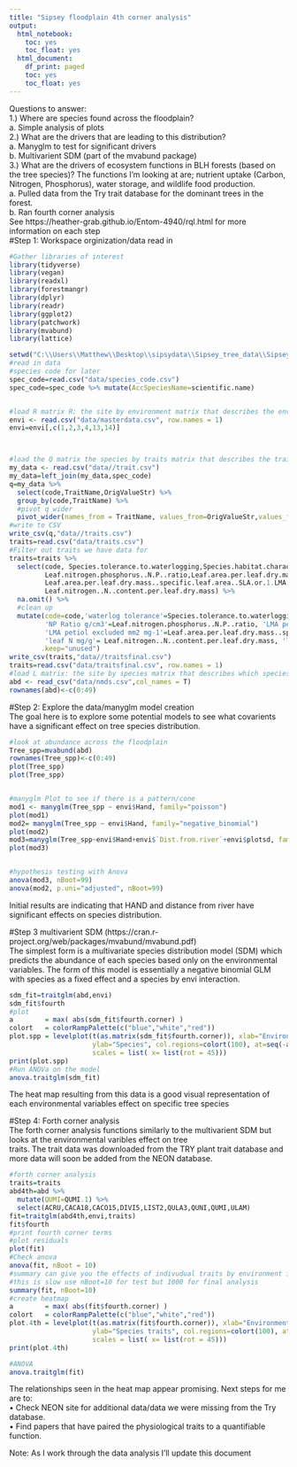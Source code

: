 ```yaml
---
title: "Sipsey floodplain 4th corner analysis"
output:
  html_notebook:
    toc: yes
    toc_float: yes
  html_document:
    df_print: paged
    toc: yes
    toc_float: yes
---
```

Questions to answer:<br />
1.)	Where are species found across the floodplain?<br />
  a.	Simple analysis of plots <br />
2.)	What are the drivers that are leading to this distribution?<br />
  a.	Manyglm to test for significant drivers<br />
  b.	Multivarient SDM (part of the mvabund package)<br />
3.)	What are the drivers of ecosystem functions in BLH forests (based on the tree species)? The functions I’m looking at are; nutrient uptake (Carbon, Nitrogen, Phosphorus), water storage, and wildlife food production.<br /> 
  a.	Pulled data from the Try trait database for the dominant trees in the forest.<br />
  b.	Ran fourth corner analysis <br />
See https://heather-grab.github.io/Entom-4940/rql.html for more information on each step\
#Step 1: Workspace orginization/data read in
```r

#Gather libraries of interest
library(tidyverse)
library(vegan)
library(readxl)
library(forestmangr)
library(dplyr)
library(readr)
library(ggplot2)
library(patchwork)
library(mvabund)
library(lattice)

setwd("C:\\Users\\Matthew\\Desktop\\sipsydata\\Sipsey_tree_data\\Sipsey_tree\\4corneranalysis\\")
#read in data
#species code for later
spec_code=read.csv("data/species_code.csv")
spec_code=spec_code %>% mutate(AccSpeciesName=scientific.name)


#load R matrix R: the site by environment matrix that describes the environmental conditions at each site.
envi <- read.csv("data/masterdata.csv", row.names = 1)
envi=envi[,c(1,2,3,4,13,14)]



#load the Q matrix the species by traits matrix that describes the traits of each species (pull from data base)
my_data <- read.csv("data//trait.csv")
my_data=left_join(my_data,spec_code)
q=my_data %>% 
  select(code,TraitName,OrigValueStr) %>%  
  group_by(code,TraitName) %>% 
  #pivot q wider
  pivot_wider(names_from = TraitName, values_from=OrigValueStr,values_fn=mean)
#write to CSV
write_csv(q,"data//traits.csv")
traits=read.csv("data/traits.csv")
#Filter out traits we have data for
traits=traits %>% 
  select(code, Species.tolerance.to.waterlogging,Species.habitat.characterisation...Plant.requirement..soil.pH,
         Leaf.nitrogen.phosphorus..N.P..ratio,Leaf.area.per.leaf.dry.mass..specific.leaf.area..SLA.or.1.LMA...petiole.excluded,
         Leaf.area.per.leaf.dry.mass..specific.leaf.area..SLA.or.1.LMA...undefined.if.petiole.is.in..or.excluded,Leaf.phosphorus..P..content.per.leaf.dry.mass,
         Leaf.nitrogen..N..content.per.leaf.dry.mass) %>% 
  na.omit() %>% 
  #clean up
  mutate(code=code,'waterlog tolerance'=Species.tolerance.to.waterlogging,soilpH=Species.habitat.characterisation...Plant.requirement..soil.pH,
         'NP Ratio g/cm3'=Leaf.nitrogen.phosphorus..N.P..ratio, 'LMA petiol undefined mm2 mg-1'=Leaf.area.per.leaf.dry.mass..specific.leaf.area..SLA.or.1.LMA...undefined.if.petiole.is.in..or.excluded,
         'LMA petiol excluded mm2 mg-1'=Leaf.area.per.leaf.dry.mass..specific.leaf.area..SLA.or.1.LMA...petiole.excluded,
         'leaf N mg/g'= Leaf.nitrogen..N..content.per.leaf.dry.mass, 'leaf P mg/g'= Leaf.phosphorus..P..content.per.leaf.dry.mass, 
        .keep="unused")
write_csv(traits,"data//traitsfinal.csv")
traits=read.csv("data/traitsfinal.csv", row.names = 1)
#load L matrix: the site by species matrix that describes which species occur at each site
abd <- read_csv("data/nmds.csv",col_names = T)
rownames(abd)<-c(0:49)
```
#Step 2: Explore the data/manyglm model creation<br />
The goal here is to explore some potential models to see what covarients have a significant effect on tree species distribution.
```r
#look at abundance across the floodplain
Tree_spp=mvabund(abd)
rownames(Tree_spp)<-c(0:49)
plot(Tree_spp)
plot(Tree_spp)


#manyglm Plot to see if there is a pattern/cone 
mod1 <- manyglm(Tree_spp ~ envi$Hand, family="poisson")
plot(mod1)
mod2= manyglm(Tree_spp ~ envi$Hand, family="negative_binomial")
plot(mod2)
mod3=manyglm(Tree_spp~envi$Hand+envi$`Dist.from.river`+envi$plotsd, family = "negative_binomial")
plot(mod3)


#hypothesis testing with Anova
anova(mod3, nBoot=99)
anova(mod2, p.uni="adjusted", nBoot=99)
```
Initial results are indicating that HAND and distance from river have significant effects on species distribution.

#Step 3 multivarient SDM (https://cran.r-project.org/web/packages/mvabund/mvabund.pdf)\
The simplest form is a multivariate species distribution model (SDM) which predicts the abundance of each species based only on\ the environmental variables. The form of this model is essentially a negative binomial GLM with species as a fixed effect and a\ species by envi interaction.
```r
sdm_fit=traitglm(abd,envi)
sdm_fit$fourth
#plot
a        = max( abs(sdm_fit$fourth.corner) )
colort   = colorRampPalette(c("blue","white","red")) 
plot.spp = levelplot(t(as.matrix(sdm_fit$fourth.corner)), xlab="Environmental Variables",
                     ylab="Species", col.regions=colort(100), at=seq(-a, a, length=100),
                     scales = list( x= list(rot = 45)))
print(plot.spp)
#Run ANOVa on the model
anova.traitglm(sdm_fit)
```
The heat map resulting from this data is a good visual representation of each environmental variables effect on specific\ tree species

#Step 4: Forth corner analysis\
The forth corner analysis functions similarly to the multivarient SDM but looks at the environmental varibles effect on tree\
traits. The trait data was downloaded from the TRY plant trait database and more data will soon be added from the NEON database.
```r

#forth corner analysis
traits=traits
abd4th=abd %>% 
  mutate(QUMI=QUMI.1) %>% 
  select(ACRU,CACA18,CACO15,DIVI5,LIST2,QULA3,QUNI,QUMI,ULAM) 
fit=traitglm(abd4th,envi,traits)
fit$fourth 
#print fourth corner terms
#plot residuals
plot(fit)
#Check anova
anova(fit, nBoot = 10)
#summary can give you the effects of indivudual traits by environment interactions
#this is slow use nBoot=10 for test but 1000 for final analysis
summary(fit, nBoot=10)
#create heatmap
a        = max( abs(fit$fourth.corner) )
colort   = colorRampPalette(c("blue","white","red")) 
plot.4th = levelplot(t(as.matrix(fit$fourth.corner)), xlab="Environmental Variables",
                     ylab="Species traits", col.regions=colort(100), at=seq(-a, a, length=100),
                     scales = list( x= list(rot = 45)))
print(plot.4th)

#ANOVA
anova.traitglm(fit)
```
The relationships seen in the heat map appear promising. Next steps for me are to:\
•	Check NEON site for additional data/data we were missing from the Try database. \
•	Find papers that have paired the physiological traits to a quantifiable function.   


Note: As I work through the data analysis I'll update this document 
